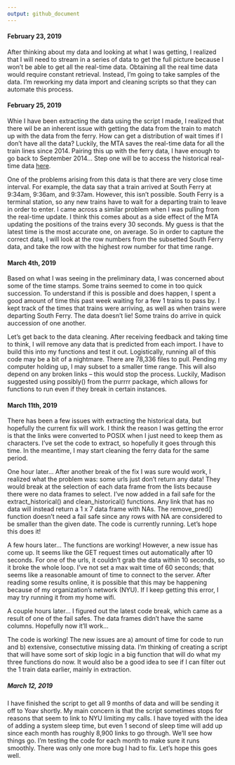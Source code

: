 ```yaml
---
output: github_document
---
```



#### February 23, 2019

After thinking about my data and looking at what I was getting, I realized that I will need to stream in a series of data to get the full picture because I won't be able to get all the real-time data. Obtaining all the real time data would require constant retrieval. Instead, I'm going to take samples of the data. I'm reworking my data import and cleaning scripts so that they can automate this process. 

#### February 25, 2019

Whie I have been extracting the data using the script I made, I realized that there wil be an inherent issue with getting the data from the train to match up with the data from the ferry. How can get a distribution of wait times if I don't have all the data? Luckily, the MTA saves the real-time data for all the train lines since 2014. Pairing this up with the ferry data, I have enough to go back to September 2014... Step one will be to access the historical real-time data [here](http://web.mta.info/developers/MTA-Subway-Time-historical-data.html).

One of the problems arising from this data is that there are very close time interval. For example, the data say that a train arrived at South Ferry at 9:34am, 9:36am, and 9:37am. However, this isn't possible. South Ferry is a terminal station, so any new trains have to wait for a departing train to leave in order to enter. I came across a similar problem when I was pulling from the real-time update. I think this comes about as a side effect of the MTA updating the positions of the trains every 30 seconds. My guess is that the latest time is the most accurate one, on average. So in order to capture the correct data, I will look at the row numbers from the subsetted South Ferry data, and take the row with the highest row number for that time range.

#### March 4th, 2019

Based on what I was seeing in the preliminary data, I was concerned about some of the time stamps. Some trains  seemed to come in too quick succession. To understand if this is possible and does happen, I spent a good amount of time this past week waiting for a few 1 trains to pass by.  I kept track of the times that trains were arriving, as well as when trains were departing South Ferry. The data doesn't lie! Some trains do arrive in quick auccession of one another. 

Let's get back to the data cleaning. After receiving feedback and taking time to think, I will remove any data that is predicted from each import. I have to build this into my functions and test it out. Logistically, running all of this code may be a bit of a nightmare. There are 78,336 files to pull. Pending my computer holding up, I may subset to a smaller time range. This will also depend on any broken links -- this would stop the process. Luckily, Madison suggested using possibly() from the purrrr package, which allows for functions to run even if they break in certain instances.

#### March 11th, 2019

There has been a few issues with extracting the historical data, but hopefully the current fix will work. I think the reason I was getting the error is that the links were converted to POSIX when I just need to keep them as characters. I've set the code to extract, so hopefully it goes through this time. In the meantime, I may start cleaning the ferry data for the same period.

One hour later... After another break of the fix I was sure would work, I realized what the problem was: some urls just don't return any data! They would break at the selection of each data frame from the lists because there were no data frames to select. I've now added in a fail safe for the extract_historical() and clean_historical() functions. Any link that has no data will instead return a 1 x 7 data frame with NAs. The remove_pred() function doesn't need a fail safe since any rows with NA are considered to be smaller than the given date. The code is currently running. Let's hope this does it! 

A few hours later... The functions are working! However, a new issue has come up. It seems like the GET request times out automatically after 10 seconds. For one of the urls, it couldn't grab the data within 10 seconds, so it broke the whole loop. I've not set a max wait time of 60 seconds; that seems like a reasonable amount of time to connect to the server. After reading some results online, it is possible that this may be happening because of my organization's network (NYU). If I keep getting this error, I may try running it from my home wifi.

A couple hours later... I figured out the latest code break, which came as a result of one of the fail safes. The data frames didn't have the same columns. Hopefully now it'll work...


The code is working! The new issues are a) amount of time for code to run and b) extensive, consectutive missing data. I'm thinking of creating a script that will have some sort of skip logic in a big function that will do what my three functions do now. It would also be a good idea to see if I can filter out the 1 train data earlier, mainly in extraction. 

##### March 12, 2019

I have finished the script to get all 9 months of data and will be sending it off to Yoav shortly. My main concern is that the script sometimes stops for reasons that seem to link to NYU limiting my calls. I have toyed with the idea of adding a system sleep time, but even 1 second of sleep time will add up since each month has roughly 8,900 links to go through. We'll see how things go. I'm testing the code for each month to make sure it runs smoothly. There was only one more bug I had to fix. Let's hope this goes well.